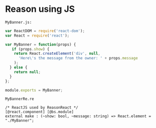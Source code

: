 # Reason using JS

`MyBanner.js:`

```javascript
var ReactDOM = require('react-dom');
var React = require('react');

var MyBanner = function(props) {
   if (props.show) {
    return React.createElement('div', null,
      'Here\'s the message from the owner: ' + props.message
    );
  } else {
    return null;
  }
};

module.exports = MyBanner;
```

`MyBannerRe.re`

```reason
/* ReactJS used by ReasonReact */
[@react.component] [@bs.module]
external make : (~show: bool, ~message: string) => React.element = "./MyBanner";
```
